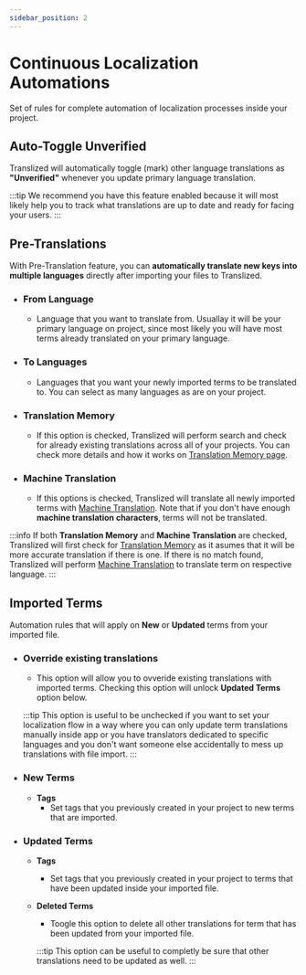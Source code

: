```yaml
---
sidebar_position: 2
---
```


# Continuous Localization Automations

Set of rules for complete automation of localization processes inside your project.

## Auto-Toggle Unverified

Translized will automatically toggle (mark) other language translations as **"Unverified"** whenever you update primary language translation.

:::tip
We recommend you have this feature enabled because it will most likely help you to track what translations are up to date and ready for facing your users.
:::

## Pre-Translations

With Pre-Translation feature, you can **automatically translate new keys into multiple languages** directly after importing your files to Translized.

- ### **From Language**
  - Language that you want to translate from. Usuallay it will be your primary language on project, since most likely you will have most terms already translated on your primary language.
- ### **To Languages**
  - Languages that you want your newly imported terms to be translated to. You can select as many languages as are on your project.
- ### **Translation Memory**
  - If this option is checked, Translized will perform search and check for already existing translations across all of your projects. You can check more details and how it works on [Translation Memory page](/docs/features/translation-memory).
- ### **Machine Translation**
  - If this options is checked, Translized will translate all newly imported terms with [Machine Translation](/docs/features/machine-translations). Note that if you don't have enough **machine translation characters**, terms will not be translated.

:::info
If both **Translation Memory** and **Machine Translation** are checked, Translized will first check for [Translation Memory](/docs/features/translation-memory) as it asumes that it will be more accurate translation if there is one. If there is no match found, Translized will perform [Machine Translation](/docs/features/machine-translations) to translate term on respective language.
:::

## Imported Terms

Automation rules that will apply on **New** or **Updated** terms from your imported file.

- ### **Override existing translations**

  - This option will allow you to ovveride existing translations with imported terms. Checking this option will unlock **Updated Terms** option below.

  :::tip
  This option is useful to be unchecked if you want to set your localization flow in a way where you can only update term translations manually inside app or you have translators dedicated to specific languages and you don't want someone else accidentally to mess up translations with file import.
  :::

- ### **New Terms**
  - **Tags**
    - Set tags that you previously created in your project to new terms that are imported.
- ### **Updated Terms**

  - **Tags**
    - Set tags that you previously created in your project to terms that have been updated inside your imported file.
  - **Deleted Terms**

    - Toogle this option to delete all other translations for term that has been updated from your imported file.

    :::tip
    This option can be useful to completly be sure that other translations need to be updated as well.
    :::
